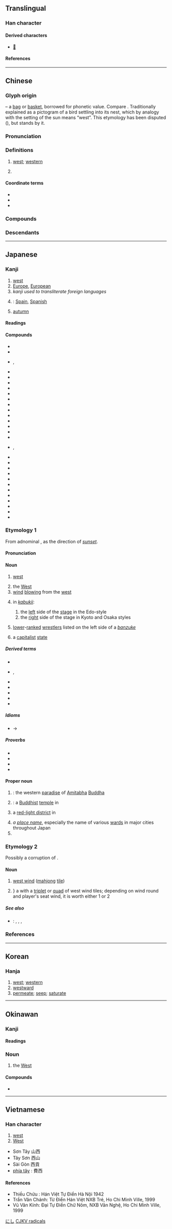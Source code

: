{{also|四|酉|襾|覀}}
{{character info/new}}
==Translingual==
{{stroke order|type=animate}}

===Han character===
{{Han char|rn=146|rad=襾|as=00|sn=6|four=10600|canj=MCW|ids=⿱一𠁤}}

====Derived characters====
* [[𪎢]]

====References====
{{Han ref|kx=1128.100|dkj=34763|dj=1595.190|hdz=42805.020|uh=897F}}

----

==Chinese==
{{zh-forms|alt=㢴}}

===Glyph origin===
{{Han etym}}
{{liushu|p}} – a [[bag]] or [[basket]], borrowed for phonetic value. Compare {{och-l|東|bundle > east}}. Traditionally explained as a pictogram of a bird settling into its nest, which by analogy with the setting of the sun means “west”. This etymology has been disputed ({{zh-ref|Sears}}), but {{zh-ref|Sagart (2004)}} stands by it.

===Pronunciation===
{{zh-pron
|m=xī
|ma=y
|m-s=
|dg=щи1
|c=sai1
|c-t=
|g=
|h=pfs=sî;gd=xi1
|j=
|mb=sái/sí
|md=să̤
|mn=sai/se/si
|mn_note=sai - vernacular; se - literary; si - vernacular (limited, e.g. {{l|zh|西瓜}})
|mn-t=sai1/si1
|mn-t_note=sai - literary; si1 - vernacular (for 西瓜)
|w=1xi
|x=
|mc=y
|oc=y
|cat=n,a
}}

===Definitions===
{{zh-hanzi}}

# [[west]]; [[western]]
# {{zh-div|村}} {{place|zh|t=Xi|village|town/Dongsong|county/Luoning|prefecture-level city/Luoyang|province/Henan|country/China}}

====Coordinate terms====
* {{zh-l|東/东}}
* {{zh-l|南}}
* {{zh-l|北}}

===Compounds===
{{zh-der|西安|西班牙|西半球|西北|西邊|西邊兒|西部|西餐|西點|西方|西非|西風|西鳳酒|西服|西瓜|西紅柿|西葫蘆|西化|西經|西曆|西米|西面|西南|西歐|西人|西薩摩亞|西曬|西施|西式|西天|西頭|西文|西西里|西西里島|西學|西洋|西洋畫|西洋景|西洋參|西藥|西醫|西遊記|西語|西域|西樂|西元|西裝|檳榔西施|巴西|病老歸西|不中不西|沉西|臭東西|東西|抱痛西河|北大西洋|賓西法尼亞|玻利尼西亞|拆穿西洋鏡|拆東牆補西牆|拆西補東|法西斯|新西蘭|三比西河|三西|上西天|不是東西|中西|中西合璧|你東我西|佩西芬|偷東摸西|公西華|公西赤|剪燭西窗|南西廂|各奔東西|各自東西|唐突西施|問東問西|喝西北風|嗑西北風|回西流|壞東西|大西北|大西洋|好東西|安達西德|密西根州|密西根湖|小東西|尤里西斯|山西|山西梆子|山西|山西票號|山西高原|巴西高原|布西縣|平西|廣西|待月西廂|德布西|忽東忽西|扶東倒西|投東摸西|拆東補西|指東打西|指東畫西|指東話西|指東說西|捧心西子|掇東掇西|推東主西|摩西|摩西律法|撒西米|撩東劄西|撩東撾西|文東武西|新澤西州|日東月西|日落西山|日薄西山|晚西|普西尼|朝東暮西|朝西暮東|未辨東西|東三西四|東來西去|東倒西歪|東偷西摸|東兔西烏|東塗西抹|東央西告|東奔西向|東奔西撞|東奔西竄|東奔西走|東奔西跑|東奔西跳|東尋西覓|東差西誤|東張西望|東征西怨|東征西討|東徙西遷|東想西想|東扭西捏|東扯西拽|東扶西倒|東抄西襲|東折西繞|東拉西扯|東拼西湊|東挨西撞|東挪西借|東挪西湊|東掩西遮|東揚西蕩|東搖西擺|東摸西摸|東撈西摸|東撙西節|東支西吾|東歪西倒|東漸西被|東碰西撞|東穿西撞|東翻西倒|東蕩西除|東藏西躲|東衝西突|東西南北|東觀西望|東討西伐|東討西征|東誆西騙|東走西撞|東走西移|東跑西顛|東躲西藏|東躲西跑|東躲西逃|東轉西晃|東逃西竄|東遮西掩|東遷西徙|東鄰西舍|東量西折|東閃西挪|東零西散|東零西落|東飄西蕩|東食西宿|東鱗西爪|東鳴西應|模里西斯|歸西|江西派|江西|江西臘|江西詩派|河西|河西走廊|泰西|淮西|混帳東西|玉東西|甚麼東西|病西施|痛抱西河|瘦西湖|盤尼西林|矬西|科西嘉|移東就西|移東換西|移東補西|突尼西亞|納西族|納西語|紐西蘭|羅德西亞|羅西里尼|老東西|老西兒|聖西門|聖露西亞|聲東擊西|華西|董西廂|蠢東西|裴高累西|西亞|西京|西京賦|西京雜記|西伯|西伯利亞|西冥|西利西亞|西北季風|西北雨|西北風|西北颱|西南夷|西南季風|西印度|西原借款|西后|西周|西哲|西土|西垂|西域記|西堤|西塔琴|西塞羅|西夏|西夕年|西天取經|西太后|西奈半島|西奈協定|西套|西姆孫線|西子|西子捧心|西子顰|西安事變|西安市|西宮|西家|西寧市|西寧毛|西山日薄|西山日迫|西山餓夫|西崑|西崑體|西崽|西嶽|西州之痛|西席|西康省|西廂|西廂記|西廠|西德|西患|西戎|西打|西拉山地|西拉島|西敏宮|西敏寺|西方三聖|西方淨土|西施捧心|西施舌|西施顰眉|西晉|西曆紀元|西曲|西東|西柏林|西楚霸王|西極|西歐聯盟|西歐集團|西歪東倒|西歸|西江|西沙群島|西河|西河之痛|西河大鼓|西河柳|西法|西泠八家|西泠十子|西泠橋|西洋人|西洋劍|西洋史|西洋棋|西洋象棋|西洋鏡|西洛可風|西海|西涼|西湖|西湖佳話|西漢|西潮|西澗|西濱大橋|西燕|西片|西狹頌|西王母|西班|西班牙港|西班牙語|西瓜子兒|西瓜帽|西番果|西番蓮|西畫|西皇|西皮|西皮流水|西眉南臉|西秦|西秦戲|西窗翦燭|西羌|西臺|西臺人|西臺古堡|西臺帝國|西苑|西蒙遜|西藏佛教|西藏地方|西蘭島|西螺鎮|西西|西西佛斯|西調|西諺|西谷椰子|西谷米|西貝流士|西貢|西賓|西迦爾|西遊補|西遼|西那畫派|西郊|西部地方|西部片|西都|西都賦|西鄉隆盛|西鄰|西銘|西門|西門子|西門町|西門豹|西除東蕩|西陵|西陵峽|西陵歌舞|西陸|西階|西雅圖|西頹|西風帶|西風東漸|西風波|西風的話|西魏|西點軍校|說東談西|說東道西|豆腐西施|豫西山地|買東西|迷路東西|道東說西|道西說東|達文西|遼西|遼西走廊|那卡西|關西|陝西梆子|陝西|陶西|隴西行|馬來西亞|駕鶴西歸|麥西|墨西哥|墨西哥城|墨西哥灣|可可西里|河西堡|西城|城西|東西湖|西朱範|西遞|西十|西山|西李灣|西字頭|西趙湖|蘇拉威西|甲西|西流河|華農西|花西|鄖西|西溝|海西蒙古族藏族自治州|海西|西藏路|西藏|露西爾|西塘|西寧|西楚|西午|官西|西峽|楠西|湖西|西嶼|西卅店|臺西|西螺|線西|西湯河|西屯|西新|西林|八西|暖西|西垣}}

===Descendants===
{{CJKV||さい|j2=せい|j3=シャー|서|tây}}

{{zh-cat|Beginning|Compass points}}

----

==Japanese==

===Kanji===
{{ja-kanji|grade=2|rs=襾00}}

# [[west]]
# [[Europe]], [[European]]
# ''kanji used to transliterate foreign languages''
# {{short for|ja|西班牙|tr=Supein|nodot=1|sort=すへいん}}: [[Spain]], [[Spanish]]
# [[autumn]]

====Readings====
{{ja-readings
|goon=さい
|kanon=せい
|toon=すい
|kun=にし-
|nanori=あき, いり, かわち<かはち, ひし, むら
}}

====Compounds====
{{der-top|Compounds}}
* {{ja-r|西域|さい.いき}}
* {{ja-r|西%下|さい%か}}
* {{ja-r|西国|さいこく}}, {{ja-r|西国|さいごく}}
* {{ja-r|西方|さいほう}}
* {{ja-r|西方|せいほう}}
* {{ja-r|西域|せい.いき}}
* {{ja-r|西欧|^せいおう|[[Western Europe]]}}
* {{ja-r|西紀|せいき}}
* {{ja-r|西経|せいけい|[[west]] [[longitude]]}}
* {{ja-r|西蔵|^セイゾウ}}
* {{ja-r|西哲|せいてつ}}
* {{ja-r|西部|せいぶ}}
* {{ja-r|西風|せいふう}}
* {{ja-r|西洋|せいよう|the [[West]], [[western]] [[countries]]}}
* {{ja-r|西暦|せいれき|[[western]] [[calendar]]}}
* {{ja-r|西%瓜|スイ%カ|[[watermelon]]}}
* {{ja-r|西海|さいかい}}, {{ja-r|西海|^さいかい}}
* {{ja-r|以西|いせい}}
* {{ja-r|関西|^かんさい}}
* {{ja-r|泰西|たいせい}}
* {{ja-r|鎮西|^ちんぜい}}
* {{ja-r|東西|とうざい}}
* {{ja-r|日西|^にっせい}}
* {{ja-r|米西 戦争|^べい-^せい ^せんそう}}
* {{ja-r|北西|ほくせい}}
* {{ja-r|西比利亜|^シベリア}}
* {{ja-r|西班牙|^スペイン}}
* {{ja-r|西蔵|^チベット}}
* {{ja-r|仏蘭西|^フランス}}
{{der-bottom}}

===Etymology 1===
{{ja-kanjitab|にし|yomi=k}}
From adnominal {{m|ja|往にし|tr=inishi||[[leave|leaving]], [[pass]]ing}}, as the direction of ''[[sunset]]''. {{rfv-etym|ja}}

====Pronunciation====
{{ja-pron|y=k|にし|acc=0|acc_ref=DJR,SMK2}}

====Noun====
{{ja-noun|にし}}

# [[west]] {{gl|one of the four [[cardinal direction]]s}}
#: {{ant|ja|東|tr=higashi}}
# the [[West]]
# [[wind]] [[blow]]ing from the [[west]]
#: {{ant|ja|東|tr=higashi}}
# {{lb|ja|theater|sort=にし}} in ''[[kabuki]]i'':
## the [[left]] side of the [[stage]] in the Edo-style
## the [[right]] side of the stage in Kyoto and Osaka styles
# {{lb|ja|sumo|sort=にし}} [[lower]]-[[rank]]ed [[wrestler]]s listed on the left side of a ''[[banzuke]]''
#: {{ant|ja|東|tr=higashi}}
# a [[capitalist]] [[state]] {{gl|originally western Europe, as opposed to [[Eastern Bloc]] [[countries]]}}
#: {{syn|ja|西側|tr=nishigawa}}
#: {{ant|ja|東|tr=higashi}}

=====Derived terms=====
{{der-top}}
* {{ja-r|西%風|にし%かぜ}}
* {{ja-r|西%方|にし%かた}}, {{ja-r|西%方|にし%がた}}
* {{ja-r|西%側|にし%がわ}}
* {{ja-r|西%方|にし%ざま}}
* {{ja-r|西の対|にし の たい}}
* {{ja-r|西%日|にし%び}}
* {{ja-r|真%西|ま%にし}}
{{der-bottom}}

=====Idioms=====
* {{ja-r|西 向く 侍|にし むく さむらい|rom=-}} → {{ja-r|二四 六九 士|にし むく さむらい|[[westward]]-facing [[samurai]] → mnemonic for months with less than 31 days, with {{m|ja|士}} standing for {{m|ja|十一}}}}

=====Proverbs=====
{{der-top|Idioms}}
* {{ja-r|西と言うたら東を悟れ|にし と いう たら ひがし を さとれ|what is called in the west is realized in the east → necessary to understand the back as well as the front}}
* {{ja-r|西と言えば東と言う|にし と いえば ひがし と いう|something spoken from the west is different in the east → tell the opposite thing every time}}
* {{ja-r|西も東も分からない|にし も ひがし も わからない|cannot tell east from west → cannot be understood at all}}
* {{ja-r|犬 が 西 向きゃ 尾 は 東|いぬ が にし むきゃ お は ひがし|dog faces west while its tail points east → clearly obvious}}
{{der-bottom}}

====Proper noun====
{{ja-pos|にし|proper}}

# {{lb|ja|Buddhism|sort=にし}} {{synonym of|ja|西方浄土|tr=Saihō Jōdo|nodot=1|sort=にし}}: the western [[paradise]] of [[Amitabha]] [[Buddha]]
# {{lb|ja|Buddhism|sort=にし}} {{short for|ja|西本願寺|tr=Nishi Hongan-ji|nodot=1|sort=にし}}: a [[Buddhist]] [[temple]] in {{w|Kyoto}}
#: {{synonyms|ja|お西|tr=o-Nishi}}
# {{lb|ja|historical|sort=にし}} a [[red-light district]] in {{w|Edo period|Edo-period}} {{w|Shinjuku}} {{gl|as it was located ''west'' of {{w|Edo Castle}}}}
# ''a [[place name]]'', especially the name of various [[ward]]s in major cities throughout Japan
# {{surname|ja|A=a|nodot=1|sort=にし}}

===Etymology 2===
{{ja-kanjitab|しゃー|yomi=irr|sort=しやあ}}
Possibly a corruption of {{bor|ja|cmn|sort=しやあ|西|tr=xī||[[west]]}}.

====Noun====
{{ja-noun|シャー}}

# {{lb|ja|mahjong|sort=しやあ}} [[west wind]] ([[mahjong]] [[tile]])
#: {{hyper|ja|風牌|tr=kazehai, fanpai}}
# {{lb|ja|mahjong|sort=しやあ}}} a {{m|ja|役|tr=yaku||[[win]]ning [[hand]]}} with a [[triplet]] or [[quad]] of west wind tiles; depending on wind round and player's seat wind, it is worth either 1 or 2 {{m|ja|翻|tr=han||[[double]]s}}
#: {{hyper|ja|役牌|tr=yakuhai, yaku-pai}}

=====See also=====
* {{ja-r|風%牌|かぜ%ハイ|[[wind]] [[tile]]s}}: {{ja-r|東|トン|[[east wind]]}}, {{ja-r|南|ナン|[[south wind]]}}, {{ja-r|西|シャー|west wind}}, {{ja-r|北|ペー|[[north wind]]}}

===References===
<references/>

[[Category:Japanese basic words|にし]]
{{c|ja|Compass points|sort=にし}}

----

==Korean==

===Hanja===
{{ko-hanja/new|[[서녘]]|서}}

# [[west]]; [[western]] 
# [[westward]]
# [[permeate]]; [[seep]]; [[saturate]]

----

==Okinawan==
{{attention|ryu}}

===Kanji===
{{ryu-kanji}}

====Readings====
{{ryu-readings
|kun=いり-
}}

===Noun===
{{head|ryu|noun|hiragana|いり|romaji|iri|sort=いり}}

# the [[West]]

====Compounds====
{{top2}}
* {{l|ryu|西風|tr=いりかじ, irikazi|t=west wind}}
{{bottom}}

{{C|ryu|Compass points|sort=いり}}

----

==Vietnamese==

===Han character===
{{vi-readings|rs=襾00|reading=tây}}

# [[west]]
# [[West]] {{gloss|the Western world}}

* Sơn Tây 山西
* Tây Sơn 西山
* Sài Gòn 西貢
* [[phía tây]] : 費西

====References====
* Thiều Chửu : Hán Việt Tự Điển Hà Nội 1942
* Trần Văn Chánh: Từ Điển Hán Việt NXB Trẻ, Ho Chi Minh Ville, 1999
* Vũ Văn Kính: Đại Tự Điển Chữ Nôm, NXB Văn Nghệ, Ho Chi Minh Ville, 1999

[[Category:CJKV radicals|CJKV radicals]]